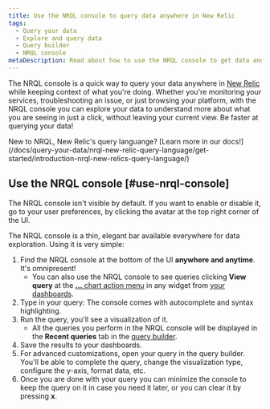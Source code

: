 ```yaml
---
title: Use the NRQL console to query data anywhere in New Relic
tags:
  - Query your data
  - Explore and query data
  - Query builder
  - NRQL console
metaDescription: Read about how to use the NRQL console to get data and build charts.
---
```


The NRQL console is a quick way to query your data anywhere in [New Relic](https://one.newrelic.com/) while keeping context of what you're doing. Whether you're monitoring your services, troubleshooting an issue, or just browsing your platform, with the NRQL console you can explore your data to understand more about what you are seeing in just a click, without leaving your current view. Be faster at querying your data!


<Callout variant="tip">
  New to NRQL, New Relic's query languange? [Learn more in our docs!](/docs/query-your-data/nrql-new-relic-query-language/get-started/introduction-nrql-new-relics-query-language/)
</Callout>

## Use the NRQL console [#use-nrql-console]

<Callout variant="tip">
  The NRQL console isn't visible by default. If you want to enable or disable it, go to your user preferences, by clicking the avatar at the top right corner of the UI.
</Callout>

The NRQL console is a thin, elegant bar available everywhere for data exploration. Using it is very simple:

1. Find the NRQL console at the bottom of the UI **anywhere and anytime**. It's omnipresent!
   * You can also use the NRQL console to see queries clicking **View query** at the [**...** chart action menu](/docs/query-your-data/explore-query-data/dashboards/manage-your-dashboard/#dash-manage-charts) in any widget from [your dashboards](/docs/query-your-data/explore-query-data/dashboards/introduction-dashboards/).
2. Type in your query: The console comes with autocomplete and syntax highlighting.
3. Run the query, you'll see a visualization of it.
   * All the queries you perform in the NRQL console will be displayed in the **Recent queries** tab in the [query builder](/docs/query-your-data/explore-query-data/query-builder/introduction-query-builder/).
4. Save the results to your dashboards.
5. For advanced customizations, open your query in the query builder. You'll be able to complete the query, change the visualization type, configure the y-axis, format data, etc.
6. Once you are done with your query you can minimize the console to keep the query on it in case you need it later, or you can clear it by pressing **x**.
